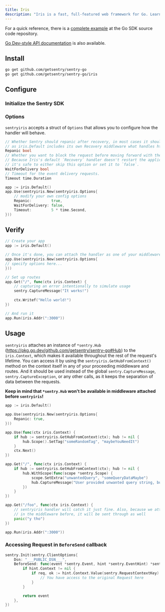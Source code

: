 ```yaml
---
title: Iris
description: "Iris is a fast, full-featured web framework for Go. Learn how to set it up with Sentry."
---
```


For a quick reference, there is a [complete example](https://github.com/getsentry/sentry-go/tree/master/_examples/iris) at the Go SDK source code repository.

[Go Dev-style API documentation](https://pkg.go.dev/github.com/getsentry/sentry-go/iris) is also available.

## Install

```bash
go get github.com/getsentry/sentry-go
go get github.com/getsentry/sentry-go/iris
```

<Break />

## Configure

### Initialize the Sentry SDK

<PlatformContent includePath="getting-started-config" />

### Options

`sentryiris` accepts a struct of `Options` that allows you to configure how the handler will behave.

```go
// Whether Sentry should repanic after recovery, in most cases it should be set to true,
// as iris.Default includes its own Recovery middleware what handles http responses.
Repanic bool
// Whether you want to block the request before moving forward with the response.
// Because Iris's default `Recovery` handler doesn't restart the application,
// it's safe to either skip this option or set it to `false`.
WaitForDelivery bool
// Timeout for the event delivery requests.
Timeout time.Duration
```

<Break />

```go
app := iris.Default()
app.Use(sentryiris.New(sentryiris.Options{
    // modify your own config options
    Repanic:         true,
    WaitForDelivery: false,
    Timeout:         5 * time.Second,
}))
```

## Verify

```go
// Create your app
app := iris.Default()

// Once it's done, you can attach the handler as one of your middleware
app.Use(sentryiris.New(sentryiris.Options{
// specify options here...
}))

// Set up routes
app.Get("/", func(ctx iris.Context) {
	// capturing an error intentionally to simulate usage
	sentry.CaptureMessage("It works!")
	
	ctx.Writef("Hello world!")
})

// And run it
app.Run(iris.Addr(":3000"))
```

## Usage

`sentryiris` attaches an instance of `*sentry.Hub` (https://pkg.go.dev/github.com/getsentry/sentry-go#Hub) to the `iris.Context`, which makes it available throughout the rest of the request's lifetime.
You can access it by using the `sentryiris.GetHubFromContext()` method on the context itself in any of your proceeding middleware and routes.
And it should be used instead of the global `sentry.CaptureMessage`, `sentry.CaptureException`, or any other calls, as it keeps the separation of data between the requests.

**Keep in mind that `*sentry.Hub` won't be available in middleware attached before `sentryiris`!**

```go
app := iris.Default()

app.Use(sentryiris.New(sentryiris.Options{
	Repanic: true,
}))

app.Use(func(ctx iris.Context) {
	if hub := sentryiris.GetHubFromContext(ctx); hub != nil {
		hub.Scope().SetTag("someRandomTag", "maybeYouNeedIt")
	}
	ctx.Next()
})

app.Get("/", func(ctx iris.Context) {
	if hub := sentryiris.GetHubFromContext(ctx); hub != nil {
		hub.WithScope(func(scope *sentry.Scope) {
			scope.SetExtra("unwantedQuery", "someQueryDataMaybe")
			hub.CaptureMessage("User provided unwanted query string, but we recovered just fine")
		})
	}
})

app.Get("/foo", func(ctx iris.Context) {
	// sentryiris handler will catch it just fine. Also, because we attached "someRandomTag"
	// in the middleware before, it will be sent through as well
	panic("y tho")
})

app.Run(iris.Addr(":3000"))
```

### Accessing Request in `BeforeSend` callback


```go
sentry.Init(sentry.ClientOptions{
	Dsn: "___PUBLIC_DSN___",
	BeforeSend: func(event *sentry.Event, hint *sentry.EventHint) *sentry.Event {
		if hint.Context != nil {
			if req, ok := hint.Context.Value(sentry.RequestContextKey).(*http.Request); ok {
				// You have access to the original Request here
			}
		}

		return event
	},
})
```
